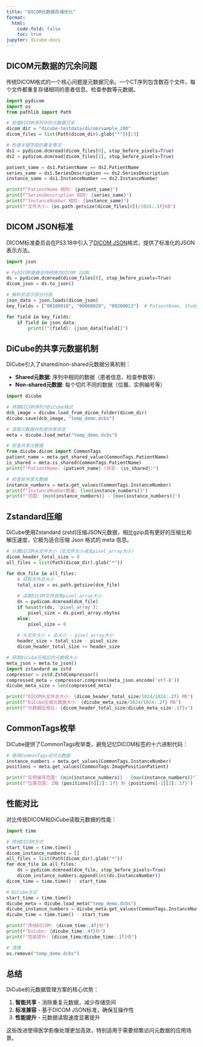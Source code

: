 ```yaml
---
title: "DICOM元数据存储优化"
format:
  html:
    code-fold: false
    toc: true
jupyter: dicube-docs
---
```


## DICOM元数据的冗余问题

传统DICOM格式的一个核心问题是元数据冗余。一个CT序列包含数百个文件，每个文件都重复存储相同的患者信息、检查参数等元数据。

```python
import pydicom
import os
from pathlib import Path

# 检查DICOM序列中的元数据冗余
dicom_dir = "dicube-testdata/dicom/sample_200"
dicom_files = list(Path(dicom_dir).glob("*"))[:3]

# 检查关键字段的重复情况
ds1 = pydicom.dcmread(dicom_files[0], stop_before_pixels=True)
ds2 = pydicom.dcmread(dicom_files[1], stop_before_pixels=True)

patient_same = ds1.PatientName == ds2.PatientName
series_same = ds1.SeriesDescription == ds2.SeriesDescription
instance_same = ds1.InstanceNumber == ds2.InstanceNumber

print(f"PatientName 相同: {patient_same}")
print(f"SeriesDescription 相同: {series_same}")
print(f"InstanceNumber 相同: {instance_same}")
print(f"文件大小: {os.path.getsize(dicom_files[0])/1024:.1f}KB")
```

## DICOM JSON标准

DICOM标准委员会在PS3.18中引入了[DICOM JSON](https://dicom.nema.org/medical/dicom/current/output/html/part18.html#chapter_F)格式，提供了标准化的JSON表示方法。

```python
import json

# PyDICOM直接支持转换为DICOM JSON
ds = pydicom.dcmread(dicom_files[0], stop_before_pixels=True)
dicom_json = ds.to_json()

# 解析并显示部分内容
json_data = json.loads(dicom_json)
key_fields = ["00100010", "00080020", "00200013"]  # PatientName, StudyDate, InstanceNumber

for field in key_fields:
    if field in json_data:
        print(f"{field}: {json_data[field]}")
```

## DiCube的共享元数据机制

DiCube引入了shared/non-shared元数据分离机制：

- **Shared元数据**: 序列中相同的数据（患者信息、检查参数等）
- **Non-shared元数据**: 每个切片不同的数据（位置、实例编号等）

```python
import dicube

# 转换DICOM序列为DiCube格式
dcb_image = dicube.load_from_dicom_folder(dicom_dir)
dicube.save(dcb_image, "temp_demo.dcbs")

# 读取元数据并检查共享状态
meta = dicube.load_meta("temp_demo.dcbs")

# 检查共享元数据
from dicube.dicom import CommonTags
patient_name = meta.get_shared_value(CommonTags.PatientName)
is_shared = meta.is_shared(CommonTags.PatientName)
print(f"PatientName: {patient_name} (共享: {is_shared})")

# 检查非共享元数据
instance_numbers = meta.get_values(CommonTags.InstanceNumber)
print(f"InstanceNumber数量: {len(instance_numbers)}")
print(f"范围: {min(instance_numbers)} - {max(instance_numbers)}")
```

## Zstandard压缩

DiCube使用Zstandard (zstd)压缩JSON元数据，相比gzip具有更好的压缩比和解压速度，它极为适合压缩 Json 格式的 meta 信息。

```python
# 计算DICOM头文件大小（总文件大小减去pixel_array大小）
dicom_header_total_size = 0
all_files = list(Path(dicom_dir).glob("*"))

for dcm_file in all_files:
    # 获取文件总大小
    total_size = os.path.getsize(dcm_file)
    
    # 读取DICOM文件获取pixel_array大小
    ds = pydicom.dcmread(dcm_file)
    if hasattr(ds, 'pixel_array'):
        pixel_size = ds.pixel_array.nbytes
    else:
        pixel_size = 0
    
    # 头文件大小 = 总大小 - pixel_array大小
    header_size = total_size - pixel_size
    dicom_header_total_size += header_size

# 获取DiCube压缩后的元数据大小
meta_json = meta.to_json()
import zstandard as zstd
compressor = zstd.ZstdCompressor()
compressed_meta = compressor.compress(meta_json.encode('utf-8'))
dicube_meta_size = len(compressed_meta)

print(f"DICOM头文件总大小: {dicom_header_total_size/1024/1024:.2f} MB")
print(f"DiCube压缩元数据大小: {dicube_meta_size/1024/1024:.2f} MB")
print(f"元数据压缩比: {dicom_header_total_size/dicube_meta_size:.1f}x")
```

## CommonTags枚举

DiCube提供了CommonTags枚举类，避免记忆DICOM标签的十六进制代码：

```python
# 使用CommonTags访问元数据
instance_numbers = meta.get_values(CommonTags.InstanceNumber)
positions = meta.get_values(CommonTags.ImagePositionPatient)

print(f"实例编号范围: {min(instance_numbers)} - {max(instance_numbers)}")
print(f"位置范围: Z轴 {positions[0][2]:.1f} 到 {positions[-1][2]:.1f}")
```

## 性能对比

对比传统DICOM和DiCube读取元数据的性能：

```python
import time

# 传统DICOM方式
start_time = time.time()
dicom_instance_numbers = []
all_files = list(Path(dicom_dir).glob("*"))
for dcm_file in all_files:
    ds = pydicom.dcmread(dcm_file, stop_before_pixels=True)
    dicom_instance_numbers.append(int(ds.InstanceNumber))
dicom_time = time.time() - start_time

# DiCube方式
start_time = time.time()
dicube_meta = dicube.load_meta("temp_demo.dcbs")
dicube_instance_numbers = dicube_meta.get_values(CommonTags.InstanceNumber)
dicube_time = time.time() - start_time

print(f"传统DICOM: {dicom_time:.4f}秒")
print(f"DiCube: {dicube_time:.4f}秒")
print(f"性能提升: {dicom_time/dicube_time:.1f}倍")

# 清理
os.remove("temp_demo.dcbs")
```

## 总结

DiCube的元数据管理方案的核心优势：

1. **智能共享** - 消除重复元数据，减少存储空间
2. **标准兼容** - 基于DICOM JSON标准，确保互操作性  
3. **性能提升** - 元数据读取速度显著提升

这些改进使得医学影像处理更加高效，特别适用于需要频繁访问元数据的应用场景。